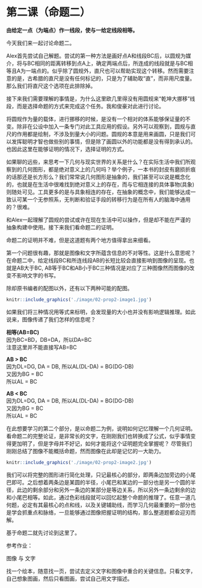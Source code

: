 # 第二课（命题二）
**由给定一点（为端点）作一线段，使与一给定线段相等。**

今天我们来一起讨论命题二。

Alex首先尝试自己解题。尝试的第一种方法是画好点A和线段BC后，以圆规为媒介，将与BC相同的距离转移到点A上，确定两端点后，所连成的线段就是与BC相等且A为一端点的。似乎除了圆规外，直尺也可以帮助实现这个转移。然而需要注意的是，古希腊的直尺是没有任何标记的，只是为了辅助取“直”，而非用尺度量。那么我们将直尺这个选项在此排除掉。

接下来我们需要理解的事情是，为什么这里欧几里得没有用圆规来“乾坤大挪移”线段，而是选择命题的方式来完成这个任务。我和俊豪对此进行讨论。

将圆规作为量的载体，进行挪移的时候，是没有一个相对的体系能够保证量的不变。除非在公设中加入一条专门对此工具应用的假设。另外可以观察到，圆规与直尺的作用都是绘制，不涉及到量大小的问题。圆规的本意是用来画圆，只是我们可以发挥聪明才智也做些别的事情，但是除了画圆以外的功能都是没有得到承认的。也因此这里在能够证明的情况下，选择证明的方式。

如果聊的远些，来思考一下几何与现实世界的关系是什么？在实际生活中我们所观察到的几何图形，都是绝对意义上的几何吗？举个例子，一本书的封皮有磨损折痕的话那还是长方形么？我们常常说几何图形是抽象的，我们甚至可以说是概念化的，也就是在生活中很难找到绝对意义上的存在，而与它相连接的具体事物(具象)则随处可见。工具更多的是与具象相连的存在，在抽象的概念中，我们能够达成一致认可某一个无参照系，无判断和验证手段的转移行为是在所有人的脑海中通用的？很难。

和Alex一起理解了圆规的尝试或许在现在生活中可以操作，但是却不能在严谨的抽象构建中使用。接下来我们看命题二的证明。

命题二的证明并不难，但是这道题有两个地方值得拿出来细看。

第一个问题很有趣，那就是图像和文字所蕴含信息的不对等性。这是什么意思呢？在命题二中，给定线段BC和所连线段AB的长短比较会直接影响到图像的呈现。也就是AB大于BC, AB等于BC和AB小于BC三种情况是对应了三种图像然而图像的改变不影响文字的书写。

除却原书编者的配图以外，还有以下两种可能的配图。

```r
knitr::include_graphics('./image/02-prop2-image1.jpg')
```

如果我们将三种情况用等式来标明，会发现量的大小也并没有影响逻辑推理。如此说来，图像传递了我们怎样的信息呢？

**相等(AB=BC)** <br>
因为BC=BD，DB=DA，所以DA=BC <br>
注意这里并不能直接写AB=BC<br>

**AB > BC**<br>
因为DL=DG, DA = DB, 所以AL(DL-DA) = BG(DG-DB)<br>
又因为BG = BC<br>
所以AL = BC<br>

**AB < BC**<br>
因为DL=DG, DA = DB, 所以AL(DL-DA) = BG(DG-DB)<br>
又因为BG = BC<br>
所以AL = BC<br>

在此想要学习的第二个部分，是以命题二为例，说明如何记忆理解一个几何证明。看命题二的完整论证，是非常长的文字，在刚刚我们也转换成了公式，似乎事情变得更加明了，但是字母并不好记，如何才能将这个证明题完全掌握呢？ 尽管我们刚刚总结了图像不能概括命题，然而图像在此却是记忆的一大助力。

```r
knitr::include_graphics('./image/02-prop2-image2.jpg')
```

我们可以将完整的图形进行简化处理，只记最核心的部分，即两条边加旁边的小尾巴即可。之后想着两条边是某圆的半径，小尾巴和某边的一部分也是另一个圆的半径，此边的剩余部分和另外一条边的某部分是等边关系，所以另外一条边剩余的边和小尾巴相等。如此，通过色彩线段就可以回忆起整个命题的推理了。任意一道几何题，必定有其最核心的点和线，以及关键辅助线，而学习几何最重要的一部分也是学会抓重点和脉络，一旦能够通过图像把握证明的结构，那么整道题都会迎刃而解。

基于命题二就先讨论到这里了。

参考作业：

图像 与 文字

找一个绘本，随意找一页，尝试去定义文字和图像中重合的关键信息。只看文字，自己想象图画，然后只看图画，尝试自己用文字描述。 
